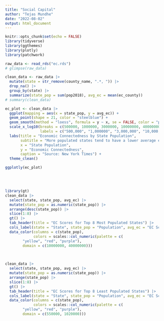 ```yaml
---
title: "Social Capital"
author: "Tejas Mundhe"
date: "2022-08-02"
output: html_document
---
```


```r
knitr::opts_chunk$set(echo = FALSE)
library(tidyverse)
library(ggthemes)
library(plotly)
library(patchwork)
```

```r
raw_data <- read_rds("ec.rds")
# glimpse(raw_data)
```

```r
clean_data <- raw_data |>
  mutate(state = str_remove(county_name, ".*, ")) |>
  drop_na() |>
  group_by(state) |>
  summarize(state_pop = sum(pop2018), avg_ec = mean(ec_county))
# summary(clean_data)
```

```r
ec_plot <- clean_data |>
  ggplot(mapping = aes(x = state_pop, y = avg_ec)) +
  geom_point(shape = 21, color = "steelblue") +
  geom_smooth(method = "loess", formula = y ~ x, se = FALSE, color = "pink", size = 1.5) +
  scale_x_log10(breaks = c(500000, 1000000, 3000000, 10000000, 40000000),
                labels = c("500,000", "1,000000", "3,000,000", "10,000,000", "40,000,000")) +
  labs(title = "Economic Connectedness by State Population",
       subtitle = "More populated states tend to have a lower average economic connectedness",
       x = "State Population",
       y = "Economic Connectedness",
       caption = "Source: New York Times") +
  theme_clean()

ggplotly(ec_plot)
```


<br>
<br>

```r
library(gt)
clean_data |>
  select(state, state_pop, avg_ec) |>
  mutate(state_pop = as.numeric(state_pop)) |>
  arrange(desc(state_pop)) |>
  slice(1:8) |>
  gt() |>
  tab_header(title = "EC Scores for Top 8 Most Populated States") |>
  cols_label(state = "State", state_pop = "Population", avg_ec = "EC Score") |>
  data_color(columns = c(state_pop),
             colors = scales::col_numeric(palette = c(
        "yellow", "red", "purple"),
        domain = c(10000000, 40000000)))
```


<br>

```r
clean_data |>
  select(state, state_pop, avg_ec) |>
  mutate(state_pop = as.numeric(state_pop)) |>
  arrange(state_pop) |>
  slice(1:8) |>
  gt() |>
  tab_header(title = "EC Scores for Top 8 Least Populated States") |>
  cols_label(state = "State", state_pop = "Population", avg_ec = "EC Score") |>
  data_color(columns = c(state_pop),
             colors = scales::col_numeric(palette = c(
        "yellow", "red", "purple"),
        domain = c(550000, 1020000)))

```

